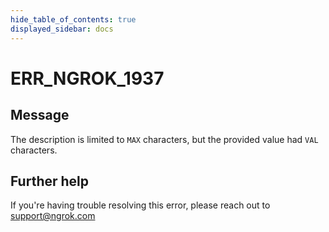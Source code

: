 ```yaml
---
hide_table_of_contents: true
displayed_sidebar: docs
---
```



# ERR_NGROK_1937

## Message

The description is limited to `MAX` characters, but the provided value had `VAL` characters.

<ErrorDetails error="err_ngrok_1937" />

## Further help

If you're having trouble resolving this error, please reach out to [support@ngrok.com](mailto:support@ngrok.com?subject=Help%20with%20ERR_NGROK_1937)
